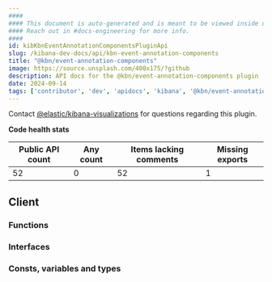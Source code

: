```yaml
---
####
#### This document is auto-generated and is meant to be viewed inside our experimental, new docs system.
#### Reach out in #docs-engineering for more info.
####
id: kibKbnEventAnnotationComponentsPluginApi
slug: /kibana-dev-docs/api/kbn-event-annotation-components
title: "@kbn/event-annotation-components"
image: https://source.unsplash.com/400x175/?github
description: API docs for the @kbn/event-annotation-components plugin
date: 2024-09-14
tags: ['contributor', 'dev', 'apidocs', 'kibana', '@kbn/event-annotation-components']
---
```




Contact [@elastic/kibana-visualizations](https://github.com/orgs/elastic/teams/kibana-visualizations) for questions regarding this plugin.

**Code health stats**

| Public API count  | Any count | Items lacking comments | Missing exports |
|-------------------|-----------|------------------------|-----------------|
| 52 | 0 | 52 | 1 |

## Client

### Functions
<DocDefinitionList data={kbnEventAnnotationComponentsObj.client.functions}/>

### Interfaces
<DocDefinitionList data={kbnEventAnnotationComponentsObj.client.interfaces}/>

### Consts, variables and types
<DocDefinitionList data={kbnEventAnnotationComponentsObj.client.misc}/>

